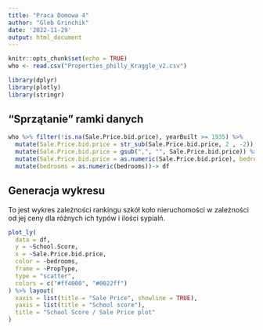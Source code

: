 ---
title: "Praca Domowa 4"
author: "Gleb Grinchik"
date: '2022-11-29'
output: html_document
---

```{r setup, include=FALSE}
knitr::opts_chunk$set(echo = TRUE)
who <- read.csv("Properties_philly_Kraggle_v2.csv")

library(dplyr)
library(plotly)
library(stringr)
```

## "Sprzątanie" ramki danych

```{r frame, echo = TRUE}
who %>% filter(!is.na(Sale.Price.bid.price), yearBuilt >= 1935) %>% 
  mutate(Sale.Price.bid.price = str_sub(Sale.Price.bid.price, 2 , -2)) %>%
  mutate(Sale.Price.bid.price = gsub(",", "", Sale.Price.bid.price)) %>%
  mutate(Sale.Price.bid.price = as.numeric(Sale.Price.bid.price), bedrooms = ifelse(bedrooms == " -   ", "0", bedrooms)) %>%
  mutate(bedrooms = as.numeric(bedrooms))-> df
```

## Generacja wykresu

To jest wykres zależności rankingu szkół koło nieruchomości w zależności od jej ceny dla różnych ich typów i ilości sypialń.

```{r plot, echo=FALSE, warning=FALSE, message=FALSE}
plot_ly(
  data = df,
  y = ~School.Score,
  x = ~Sale.Price.bid.price,
  color = ~bedrooms,
  frame = ~PropType,
  type = "scatter",
  colors = c("#ff4000", "#0022ff")
) %>% layout(
  xaxis = list(title = "Sale Price", showline = TRUE),
  yaxis = list(title = "School score"),
  title = "School Score / Sale Price plot"
)
```

